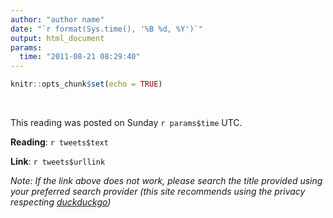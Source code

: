 ```yaml
---
author: "author name"
date: "`r format(Sys.time(), '%B %d, %Y')`"
output: html_document
params:
  time: "2011-08-21 08:29:40"
---
```


```r
knitr::opts_chunk$set(echo = TRUE)
```


&nbsp;

This reading was posted on Sunday `r params$time` UTC. 

**Reading**: `r tweets$text`

**Link**: `r tweets$urllink`

_Note: If the link above does not work, please search the title provided using your preferred search provider (this site recommends using the privacy respecting [duckduckgo](https://duckduckgo.com/))_





